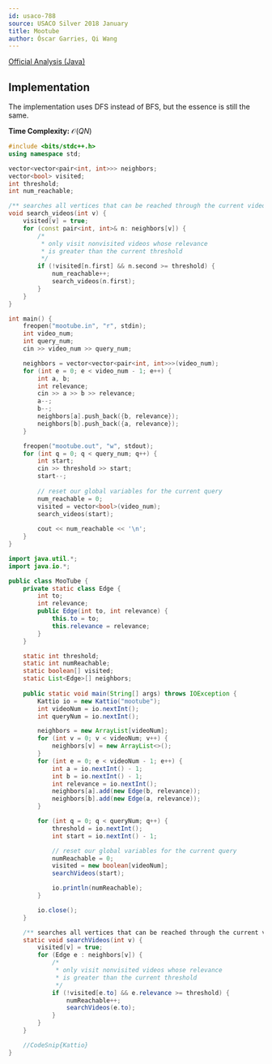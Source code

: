 ```yaml
---
id: usaco-788
source: USACO Silver 2018 January
title: Mootube
author: Óscar Garries, Qi Wang
---
```


[Official Analysis (Java)](http://www.usaco.org/current/data/sol_mootube_silver_jan18.html)

## Implementation

The implementation uses DFS instead of BFS, but the essence is still the same.

**Time Complexity:** $\mathcal{O}(QN)$

<LanguageSection>
<CPPSection>

```cpp
#include <bits/stdc++.h>
using namespace std;

vector<vector<pair<int, int>>> neighbors;
vector<bool> visited;
int threshold;
int num_reachable;

/** searches all vertices that can be reached through the current video v */
void search_videos(int v) {
	visited[v] = true;
	for (const pair<int, int>& n: neighbors[v]) {
		/*
		 * only visit nonvisited videos whose relevance
		 * is greater than the current threshold
		 */
		if (!visited[n.first] && n.second >= threshold) {
			num_reachable++;
			search_videos(n.first);
		}
	}
}

int main() {
	freopen("mootube.in", "r", stdin);
	int video_num;
	int query_num;
	cin >> video_num >> query_num;

	neighbors = vector<vector<pair<int, int>>>(video_num);
	for (int e = 0; e < video_num - 1; e++) {
		int a, b;
		int relevance;
		cin >> a >> b >> relevance;
		a--;
		b--;
		neighbors[a].push_back({b, relevance});
		neighbors[b].push_back({a, relevance});
	}

	freopen("mootube.out", "w", stdout);
	for (int q = 0; q < query_num; q++) {
		int start;
		cin >> threshold >> start;
		start--;
		
		// reset our global variables for the current query
		num_reachable = 0;
		visited = vector<bool>(video_num);
		search_videos(start);
		
		cout << num_reachable << '\n';
	}
}
```

</CPPSection>
<JavaSection>

```java
import java.util.*;
import java.io.*;

public class MooTube {
	private static class Edge {
		int to;
		int relevance;
		public Edge(int to, int relevance) {
			this.to = to;
			this.relevance = relevance;
		}
	}

	static int threshold;
	static int numReachable;
	static boolean[] visited;
	static List<Edge>[] neighbors;
	
	public static void main(String[] args) throws IOException {
		Kattio io = new Kattio("mootube");
		int videoNum = io.nextInt();
		int queryNum = io.nextInt();

		neighbors = new ArrayList[videoNum];
		for (int v = 0; v < videoNum; v++) {
			neighbors[v] = new ArrayList<>();
		}
		for (int e = 0; e < videoNum - 1; e++) {
			int a = io.nextInt() - 1;
			int b = io.nextInt() - 1;
			int relevance = io.nextInt();
			neighbors[a].add(new Edge(b, relevance));
			neighbors[b].add(new Edge(a, relevance));
		}

		for (int q = 0; q < queryNum; q++) {
			threshold = io.nextInt();
			int start = io.nextInt() - 1;

			// reset our global variables for the current query
			numReachable = 0;
			visited = new boolean[videoNum];
			searchVideos(start);

			io.println(numReachable);
		}

		io.close();
	}

	/** searches all vertices that can be reached through the current video v */
	static void searchVideos(int v) {
		visited[v] = true;
		for (Edge e : neighbors[v]) {
			/*
			 * only visit nonvisited videos whose relevance
			 * is greater than the current threshold
			 */
			if (!visited[e.to] && e.relevance >= threshold) {
				numReachable++;
				searchVideos(e.to);
			}
		}
	}

	//CodeSnip{Kattio}
}
```

</JavaSection>
</LanguageSection>
